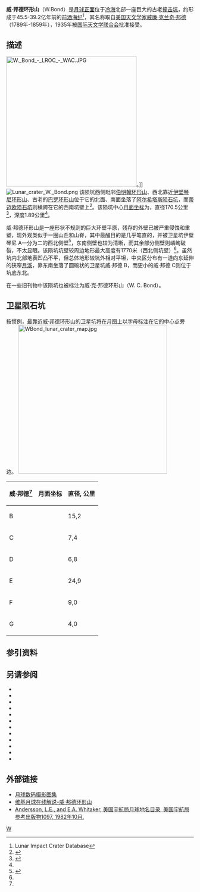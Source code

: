{{lunar crater data |
 image= Normal W Bond LO iv 116 h2.jpg|
 caption=[[月球轨道器4号|月球轨道器4号]]拍摄的图像|
 latitude=65.41|
 N_or_S=N|
 longitude=3.52|
 E_or_W=E|
 diameter=170.5公里|
 depth=1.89公里|
 colong=2|
 eponym=[[威廉·邦德|威廉·克兰奇·邦德]]}}
'''威·邦德环形山'''（W.Bond）是[[月球正面|月球正面]]位于[[冷海|冷海]]北部一座巨大的古老[[撞击坑|撞击坑]]，约形成于45.5-39.2亿年前的[[前酒海纪|前酒海纪]]<ref name=LICD>Lunar Impact Crater Database</ref>，其名称取自[[美国|美国]][[天文学家|天文学家]][[威廉·邦德|威廉·克兰奇·邦德]]（1789年-1859年），1935年被[[国际天文学联合会|国际天文学联合会]]批准接受。

==描述== 
[[Image:W._Bond_-_LROC_-_WAC.JPG|350px]]。]] 
[[Image:Lunar_crater_W._Bond.png|thumb]]
该陨坑西侧毗邻[[伯明翰环形山|伯明翰环形山]]、西北靠近[[伊壁琴尼环形山|伊壁琴尼环形山]]、古老的[[巴罗环形山|巴罗环形山]]位于它的北面、南面坐落了[[阿尔希塔斯陨石坑|阿尔希塔斯陨石坑]]，而[[蒂迈欧陨石坑|蒂迈欧陨石坑]]则横跨在它的西南坑壁上<ref>{{Cite web |url=http://planetarynames.wr.usgs.gov/images/Lunar/lac_3_lo.pdf |title=Crater W. Bond on LAC-3 map. |accessdate=2016-11-16 |archive-date=2013-02-20 |archive-url=https://web.archive.org/web/20130220121338/http://planetarynames.wr.usgs.gov/images/Lunar/lac_3_lo.pdf |dead-url=no }}</ref>。该陨坑中心[[月面坐标|月面坐标]]为{{Coord|65.41|N|3.52|E|globe:Moon|nogoogle=1|noosm=1}}，直径170.5公里<ref name=IAU>{{Cite web |url=http://planetarynames.wr.usgs.gov/Feature/6466 |title=Directory of the International Astronomical Union |access-date=2016-11-16 |archive-date=2020-09-15 |archive-url=https://web.archive.org/web/20200915182343/https://planetarynames.wr.usgs.gov/Feature/6466 |dead-url=no }}</ref>，深度1.89公里<ref name="LICD"/>。

威·邦德环形山是一座形状不规则的巨大环壁平原，残存的外壁已被严重侵蚀和重塑，现外观类似于一圈山丘和山脊，其中最醒目的是几乎笔直的，并被卫星坑伊壁琴尼 A一分为二的西北侧壁<ref>{{Cite web |url=http://planetarynames.wr.usgs.gov/images/Lunar/lac_3_wac.pdf |title=存档副本 |access-date=2016-11-16 |archive-date=2020-10-19 |archive-url=https://web.archive.org/web/20201019160946/https://planetarynames.wr.usgs.gov/images/Lunar/lac_3_wac.pdf |dead-url=no }}</ref>，东南侧壁也较为清晰，而其余部分侧壁则嶙峋破裂，不太显眼。该陨坑坑壁较周边地形最大高度有1770米（西北侧坑壁）<ref name=LICD/>。虽然坑内北部地表凹凸不平，但总体地形较坑外相对平坦，中央区分布有一道向东延伸的狭窄[[月溪|月溪]]，靠东南坐落了圆碗状的卫星坑威·邦德 B，而更小的威·邦德 C则位于坑底东北。

在一些旧刊物中该陨坑也被标注为威·克·邦德环形山（W. C. Bond）。

==卫星陨石坑==
按惯例，最靠近威·邦德环形山的卫星坑将在月图上以字母标注在它的中心点旁边。
[[Image:WBond_lunar_crater_map.jpg|400px]]

{|class="wikitable" style=text-align:center
|-
! 威·邦德<ref name=IAU/>
! class=unsortable | 月面坐标
! 直径, 公里
|-
|B
|{{Coord|65.03|N|7.51|E|globe:moon|nogoogle=1|noosm=1|name=W.Bond.B}}
|15,2
|-
|C
|{{Coord|65.69|N|8.25|E|globe:moon|nogoogle=1|noosm=1|name=W.Bond.C}}
| 7,4
|-
|D
|{{Coord|63.6|N|3.21|E|globe:moon|nogoogle=1|noosm=1|name=W.Bond.D}}
| 6,8
|-
|E
|{{Coord|63.8|N|8.96|E|globe:moon|nogoogle=1|noosm=1|name=W.Bond.E}}
|24,9
|-
|F
|{{Coord|64.45|N|9.46|E|globe:moon|nogoogle=1|noosm=1|name=W.Bond.F}}
| 9,0
|-
|G
|{{Coord|63.07|N|6.86|E|globe:moon|nogoogle=1|noosm=1|name=W.Bond.G}}
| 4,0
|}
{{clear}}

==参引资料==
{{Reflist}}

==另请参阅==
{{refbegin}}
* {{cite book
  | last1 = Andersson
  | first1 = L. E.
  | last2 = Whitaker
  | first2 = E. A.
  | authorlink2 = Ewen Whitaker
  | date = 1982
  | title = [[NASA|NASA]] Catalogue of Lunar Nomenclature
  | publisher = NASA RP-1097
  | ref = harv
  }}
* {{cite web
  | last = Blue
  | first = Jennifer
  | date = July 25, 2007
  | title = Gazetteer of Planetary Nomenclature
  | publisher = [[United_States_Geological_Survey|USGS]]
  | url = http://planetarynames.wr.usgs.gov/
  | accessdate = 2007-08-05
  | ref = harv
  | archive-date = 2013-02-13
  | archive-url = https://www.webcitation.org/6EOCinkK0?url=http://planetarynames.wr.usgs.gov/
  | dead-url = no
  }}
* {{cite book
  | last1 = Bussey
  | first1 = B.
  | authorlink1 = Ben Bussey
  | last2 = Spudis
  | first2 = P.
  | authorlink2 = Paul Spudis
  | date = 2004
  | title = The Clementine Atlas of the Moon
  | publisher = Cambridge University Press
  | location = New York
  | isbn = 978-0-521-81528-4
  | ref = harv
  }}
* {{cite book
  | last1 = Cocks
  | first1 = Elijah E.
  | last2 = Cocks
  | first2 = Josiah C.
  | date = 1995
  | title = Who's Who on the Moon: A Biographical Dictionary of Lunar Nomenclature
  | url = https://archive.org/details/isbn_9780936389271
  | publisher = Tudor Publishers
  | isbn = 978-0-936389-27-1
  | ref = harv
  }}
* {{cite web
  | last = McDowell
  | first = Jonathan
  | date = July 15, 2007
  | url = http://host.planet4589.org/astro/lunar/
  | title = Lunar Nomenclature
  | publisher = Jonathan's Space Report
  | accessdate = 2007-10-24
  | ref = harv
  | archive-date = 2018-12-25
  | archive-url = https://web.archive.org/web/20181225170156/http://host.planet4589.org/astro/lunar/
  | dead-url = no
  }}
* {{cite journal| last1 = Menzel| first1 = D. H.| last2 = Minnaert| first2 = M.| last3 = Levin| first3 = B.| last4 = Dollfus| first4 = A.| last5 = Bell| first5 = B.| title = Report on Lunar Nomenclature by the Working Group of Commission 17 of the IAU| doi = 10.1007/BF00171763| journal = Space Science Reviews| volume = 12| issue = 2| pages = 136–186| date = 1971| bibcode = 1971SSRv...12..136M| ref = harv}}
* {{cite book
  | first = Patrick
  | last = Moore
  | authorlink = Patrick Moore
  | date = 2001
  | title = On the Moon
  | url = https://archive.org/details/patrickmooreonmo00patr
  | publisher = Sterling Publishing Co.
  | isbn = 978-0-304-35469-6
  | ref = harv
  }}
* {{cite book
  | first = Fred W.
  | last = Price
  | date = 1988
  | title = The Moon Observer's Handbook
  | publisher = Cambridge University Press
  | isbn = 978-0-521-33500-3
  | ref = harv
  }}
* {{cite book
  | last = Rükl
  | first = Antonín
  | authorlink = Antonín Rükl
  | date = 1990
  | title = Atlas of the Moon
  | publisher = Kalmbach Books
  | isbn = 978-0-913135-17-4
  | ref = harv
  }}
* {{cite book
  | last = Webb
  | first = Rev. T. W.
  | authorlink = Thomas William Webb
  | date = 1962
  | title = Celestial Objects for Common Telescopes
  | url = https://archive.org/details/celestialobjects00webb
  | edition = 6th revised
  | publisher = Dover
  | isbn = 978-0-486-20917-3
  | ref = harv
  }}
* {{cite book
  | first = Ewen A.
  | last = Whitaker
  | authorlink = Ewen Whitaker
  | date = 1999
  | title = Mapping and Naming the Moon
  | publisher = Cambridge University Press
  | isbn = 978-0-521-62248-6
  | ref = harv
  }}
* {{cite book
  | first = Peter T.
  | last = Wlasuk
  | date = 2000
  | title = Observing the Moon
  | publisher = Springer
  | isbn = 978-1-85233-193-1
  | ref = harv
 }}
{{refend}}

==外部链接==
* [http://www.lpi.usra.edu/resources/lunar_orbiter/bin/srch_nam.shtml?W.%20Bond%7C0 月球数码摄影图集] {{Wayback|url=http://www.lpi.usra.edu/resources/lunar_orbiter/bin/srch_nam.shtml?W.%20Bond%7C0 |date=20201127013538 }}
* [http://the-moon.wikispaces.com/W.+Bond 维基月球在线解说-威·邦德环形山] {{Wayback|url=http://the-moon.wikispaces.com/W.+Bond |date=20180531123152 }}
* [http://planet4589.org/astro/lunar/RP-1097.pdf Andersson, L.E., and E.A. Whitaker, 美国宇航局月球地名目录, 美国宇航局参考出版物1097, 1982年10月.]{{Wayback|url=http://planet4589.org/astro/lunar/RP-1097.pdf |date=20141006125838 }}

[[Category:月球环形山|W]]
{{月球環形山 (T-Z)}}